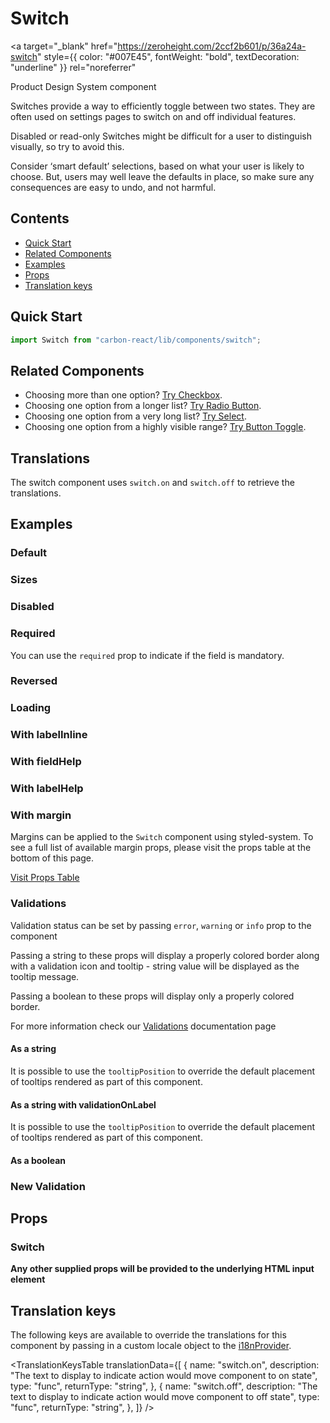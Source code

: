 

<Meta title="Switch" of={SwitchStories} />

# Switch

<a
  target="_blank"
  href="https://zeroheight.com/2ccf2b601/p/36a24a-switch"
  style={{ color: "#007E45", fontWeight: "bold", textDecoration: "underline" }}
  rel="noreferrer"
>
  Product Design System component
</a>

Switches provide a way to efficiently toggle between two states. They are often used on settings pages to switch on and off individual features.

Disabled or read-only Switches might be difficult for a user to distinguish visually, so try to avoid this.

Consider ‘smart default’ selections, based on what your user is likely to choose. But, users may well leave the defaults in place, so make sure any consequences are easy to undo, and not harmful.

## Contents

- [Quick Start](#quick-start)
- [Related Components](#related-components)
- [Examples](#examples)
- [Props](#props)
- [Translation keys](#translation-keys)

## Quick Start

```javascript
import Switch from "carbon-react/lib/components/switch";
```

## Related Components

- Choosing more than one option? [Try Checkbox](https://carbon.sage.com/?path=/docs/checkbox--default "Checkbox").
- Choosing one option from a longer list? [Try Radio Button](https://carbon.sage.com/?path=/docs/radiobutton--default "Radio Button").
- Choosing one option from a very long list? [Try Select](https://carbon.sage.com/?path=/docs/select--default "Select").
- Choosing one option from a highly visible range? [Try Button Toggle](https://carbon.sage.com/?path=/docs/button-toggle--default "Button Toggle").

## Translations

The switch component uses `switch.on` and `switch.off` to retrieve the translations.

## Examples

### Default

<Canvas of={SwitchStories.Default} name="default" />

### Sizes

<Canvas of={SwitchStories.Sizes} name="sizes" />

### Disabled

<Canvas of={SwitchStories.Disabled} name="disabled" />

### Required

You can use the `required` prop to indicate if the field is mandatory.

<Canvas of={SwitchStories.Required} name="Required" />

### Reversed

<Canvas of={SwitchStories.Reversed} name="reversed" />

### Loading

<Canvas of={SwitchStories.Loading} name="loading" />

### With labelInline

<Canvas of={SwitchStories.WithLabelInline} name="With labelInline" />

### With fieldHelp

<Canvas of={SwitchStories.WithFieldHelp} name="with fieldHelp" />

### With labelHelp

<Canvas of={SwitchStories.WithLabelHelp} name="with labelHelp" />

### With margin

Margins can be applied to the `Switch` component using styled-system. To see a full list of available margin props,
please visit the props table at the bottom of this page.

[Visit Props Table](#props)

<Canvas of={SwitchStories.WithMargin} name="with margin" />

### Validations

Validation status can be set by passing `error`, `warning` or `info` prop to the component

Passing a string to these props will display a properly colored border along with a validation icon and tooltip - string value will be displayed as the tooltip message.

Passing a boolean to these props will display only a properly colored border.

For more information check our [Validations](../?path=/docs/documentation-validations--docs) documentation page

#### As a string

<Canvas
  of={SwitchStories.ValidationString}
  name="single switch - string validation"
/>

It is possible to use the `tooltipPosition` to override the default placement of tooltips rendered as part of this component.

<Canvas
  of={SwitchStories.ValidationStringTooltip}
  name="single switch - string validation - tooltipPosition overriden"
/>

#### As a string with validationOnLabel

<Canvas
  of={SwitchStories.ValidationStringLabel}
  name="single switch - string validation - validationOnLabel"
/>

It is possible to use the `tooltipPosition` to override the default placement of tooltips rendered as part of this component.

<Canvas
  of={SwitchStories.ValidationStringLabelTooltip}
  name="single switch - string validation - validationOnLabel - tooltipPosition overriden"
/>

#### As a boolean

<Canvas
  of={SwitchStories.ValidationBoolean}
  name="single switch - boolean validation"
/>

### New Validation

<Canvas
  of={SwitchStories.NewValidationString}
  name="single switch - new string validation"
/>

## Props

### Switch

<ArgTypes of={SwitchStories} />

**Any other supplied props will be provided to the underlying HTML input element**

## Translation keys

The following keys are available to override the translations for this component by passing in a custom locale object to the
[i18nProvider](../?path=/docs/documentation-i18n--docs).

<TranslationKeysTable
  translationData={[
    {
      name: "switch.on",
      description:
        "The text to display to indicate action would move component to on state",
      type: "func",
      returnType: "string",
    },
    {
      name: "switch.off",
      description:
        "The text to display to indicate action would move component to off state",
      type: "func",
      returnType: "string",
    },
  ]}
/>
